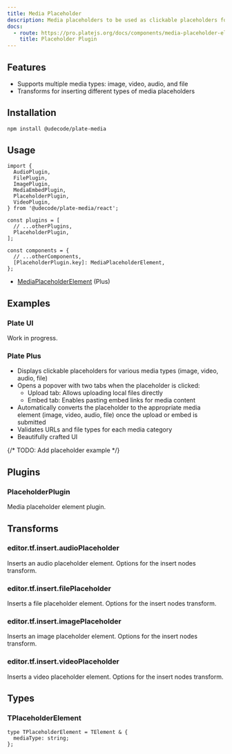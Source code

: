 ```yaml
---
title: Media Placeholder
description: Media placeholders to be used as clickable placeholders for various media types (image, video, audio, file).
docs:
  - route: https://pro.platejs.org/docs/components/media-placeholder-element
    title: Placeholder Plugin
---
```


<PackageInfo>

## Features

- Supports multiple media types: image, video, audio, and file
- Transforms for inserting different types of media placeholders

</PackageInfo>

## Installation


```bash
npm install @udecode/plate-media
```

## Usage

```tsx
import {
  AudioPlugin,
  FilePlugin,
  ImagePlugin,
  MediaEmbedPlugin,
  PlaceholderPlugin,
  VideoPlugin,
} from '@udecode/plate-media/react';
```

```tsx
const plugins = [
  // ...otherPlugins,
  PlaceholderPlugin,
];
```

```tsx
const components = {
  // ...otherComponents,
  [PlaceholderPlugin.key]: MediaPlaceholderElement,
};
```

- [MediaPlaceholderElement](https://pro.platejs.org/docs/components/media-placeholder-element) (Plus)

## Examples

### Plate UI

Work in progress.

### Plate Plus

- Displays clickable placeholders for various media types (image, video, audio, file)
- Opens a popover with two tabs when the placeholder is clicked:
  - Upload tab: Allows uploading local files directly
  - Embed tab: Enables pasting embed links for media content
- Automatically converts the placeholder to the appropriate media element (image, video, audio, file) once the upload or embed is submitted
- Validates URLs and file types for each media category
- Beautifully crafted UI

{/* TODO: Add placeholder example */}
<ComponentPreviewPro
  name="pro-iframe-demo"
  id="upload"
  component="upload"
/>

## Plugins

### PlaceholderPlugin

Media placeholder element plugin.

## Transforms

### editor.tf.insert.audioPlaceholder

Inserts an audio placeholder element.
<APIParameters>
  <APIItem name="options" type="InsertNodesOptions">
    Options for the insert nodes transform.
  </APIItem>
</APIParameters>

### editor.tf.insert.filePlaceholder

Inserts a file placeholder element.
<APIParameters>
  <APIItem name="options" type="InsertNodesOptions">
    Options for the insert nodes transform.
  </APIItem>
</APIParameters>


### editor.tf.insert.imagePlaceholder

Inserts an image placeholder element.
<APIParameters>
  <APIItem name="options" type="InsertNodesOptions">
    Options for the insert nodes transform.
  </APIItem>
</APIParameters>

### editor.tf.insert.videoPlaceholder

Inserts a video placeholder element.
<APIParameters>
  <APIItem name="options" type="InsertNodesOptions">
    Options for the insert nodes transform.
  </APIItem>
</APIParameters>

## Types

### TPlaceholderElement

```tsx
type TPlaceholderElement = TElement & {
  mediaType: string;
};
```
